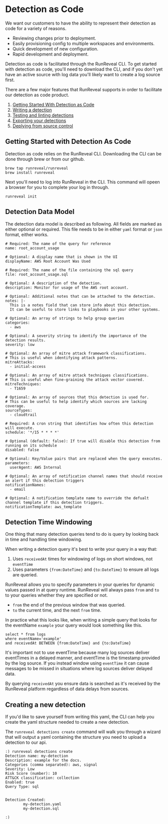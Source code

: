 # Detection as Code
We want our customers to have the ability to represent their detection as code
for a variety of reasons.
 - Reviewing changes prior to deployment.
 - Easily provisioning config to multiple workspaces and environments.
 - Quick development of new configuration.
 - Rapid development and deployment.

Detection as code is facilitated through the RunReveal CLI. To get started
with detection as code, you'll need to download the CLI, and if you don't yet
have an active source with log data you'll likely want to create a log source
first.

There are a few major features that RunReveal supports in order to facilitate
our detection as code product.

1. [Getting Started With Detection as Code](/detections/detection-as-code/#getting-started-with-detection-as-code)
2. [Writing a detection](/detections/detection-as-code#creating-a-new-detection)
3. [Testing and linting detections](/detections/detection-as-code/uploading-detections#test-your-upload)
4. [Exporting your detections](/detections/detection-as-code/export-detections)
5. [Deplying from source control](/detections/detection-as-code/deployment)

## Getting Started with Detection As Code

Detection as code relies on the RunReveal CLI. Downloading the CLI can be done
through brew or from our github.

```
brew tap runreveal/runreveal
brew install runreveal
```

Next you'll need to log into RunReveal in the CLI. This command will opeen
a browser for you to complete your log in through.
```
runreveal init
```

## Detection Data Model
The detection data model is described as following. All fields are marked as
either optional or required. This file needs to be in either `yaml` format or
`json` format, either works.

```
# Required: The name of the query for reference
name: root_account_usage
 
# Optional: A display name that is shown in the UI
displayName: AWS Root Account Was Used
 
# Required: The name of the file containing the sql query
file: root_account_usage.sql
 
# Optional: A description of the detection.
description: Monitor for usage of the AWS root account.
 
# Optional: Additional notes that can be attached to the detection.
notes: |-
  This is a notes field that can store info about this detection.
  It can be useful to store links to playbooks in your other systems.
  
# Optional: An array of strings to help group queries
categories:
  - aws
  
# Optional: A severity string to identify the importance of the detection results.
severity: low
 
# Optional: An array of mitre attack framework classifications. 
# This is useful when identifying attack patterns.
mitreAttacks:
  - initial-access

# Optional: An array of mitre attack techniques classifications.
# This is useful when fine-graining the attack vector covered.
mitreTechniques:
  - T1659 
  
# Optional: An array of sources that this detection is used for.
# This can be useful to help identify which sources are lacking coverage.
sourceTypes:
  - cloudtrail
  
# Required: A cron string that identifies how often this detection will execute.
schedule: '*/15 * * * *'
 
# Optional (default: false): If true will disable this detection from running on its schedule
disabled: false
 
# Optional: Key/Value pairs that are replaced when the query executes. 
parameters:
  userAgent: AWS Internal
 
# Optional: An array of notification channel names that should receive an alert if this detection triggers
notificationNames:
  - email
  
# Optional: A notification template name to override the defualt channel template if this detection triggers.
notificationTemplate: aws_template
```

## Detection Time Windowing
One thing that many detection queries tend to do is query by looking back in
time and handling time windowing.

When writing a detection query it's best to write your query in a way that:
1. Uses `receivedAt` times for windowing of logs on short windows, not `eventTime`
2. Uses parameters `{from:DateTime}` and `{to:DateTime}` to ensure all logs are queried.

RunReveal allows you to specify parameters in your queries for dynamic values passed
in at query runtime. RunReveal will always pass `from` and `to` to your queries whether
they are specified or not.
 - `from` the end of the previous window that was queried.
 - `to` the current time, and the next `from` time.

In practice what this looks like, when writing a simple query that looks for the eventName
`example` your query would look something like this.

```
select * from logs
where eventName='example'
and receivedAt BETWEEN {from:DateTime} and {to:DateTime}
```

It's important not to use eventTime because many log sources deliver eventTimes in a delayed
manner, and eventTime is the timestamp provided by the log source. If you instead window
using `eventTime` it can cause messages to be missed in situations where log sources deliver
delayed data.

By querying `receivedAt` you ensure data is searched as it's received by the RunReveal platform
regardless of data delays from sources.

## Creating a new detection
If you'd like to save yourself from writing this yaml, the CLI can help you create the yaml
structure needed to create a new detection.

The `runreveal detections create` command will walk you through a wizard that will output
a yaml containing the structure you need to upload a detection to our api.
```
:) runreveal detections create
Detection name: my-detection
Description: example for the docs.
Categories (comma separated): aws, signal
Severity: Low
Risk Score (number): 10
ATT&CK classification: collection
Enabled: true
Query Type: sql


Detection Created:
        my-detection.yaml
        my-detection.sql

:) 
```
